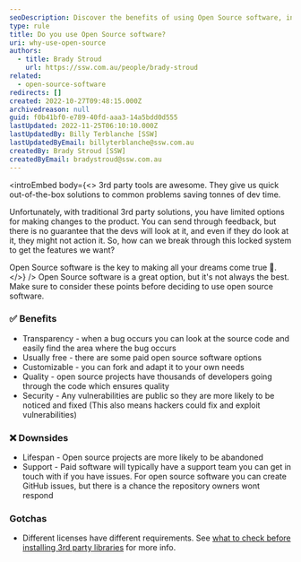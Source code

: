 ```yaml
---
seoDescription: Discover the benefits of using Open Source software, including transparency, customization, and quality, while also considering potential downsides such as lifespan and support limitations.
type: rule
title: Do you use Open Source software?
uri: why-use-open-source
authors:
  - title: Brady Stroud
    url: https://ssw.com.au/people/brady-stroud
related:
  - open-source-software
redirects: []
created: 2022-10-27T09:48:15.000Z
archivedreason: null
guid: f0b41bf0-e789-40fd-aaa3-14a5bdd0d555
lastUpdated: 2022-11-25T06:10:10.000Z
lastUpdatedBy: Billy Terblanche [SSW]
lastUpdatedByEmail: billyterblanche@ssw.com.au
createdBy: Brady Stroud [SSW]
createdByEmail: bradystroud@ssw.com.au
---
```


<introEmbed
  body={<>
3rd party tools are awesome. They give us quick out-of-the-box solutions to common problems saving tonnes of dev time.

Unfortunately, with traditional 3rd party solutions, you have limited options for making changes to the product. You can send through feedback, but there is no guarantee that the devs will look at it, and even if they do look at it, they might not action it. So, how can we break through this locked system to get the features we want?

Open Source software is the key to making all your dreams come true 🤩.
  </>}
/>
Open Source software is a great option, but it's not always the best. Make sure to consider these points before deciding to use open source software.

<youtubeEmbed url="https://www.youtube.com/embed/k7bQ320vOj0" description="Video: Utilizing Open Source Software with Brady Stroud (3 min)" />

### ✅ Benefits

- Transparency - when a bug occurs you can look at the source code and easily find the area where the bug occurs
- Usually free - there are some paid open source software options
- Customizable - you can fork and adapt it to your own needs
- Quality - open source projects have thousands of developers going through the code which ensures quality
- Security - Any vulnerabilities are public so they are more likely to be noticed and fixed (This also means hackers could fix and exploit vulnerabilities)

### ❌ Downsides

- Lifespan - Open source projects are more likely to be abandoned
- Support - Paid software will typically have a support team you can get in touch with if you have issues. For open source software you can create GitHub issues, but there is a chance the repository owners wont respond

### Gotchas

- Different licenses have different requirements. See [what to check before installing 3rd party libraries](/installing-3rd-party-libraries#5-is-it-an-appropriate-license) for more info.
